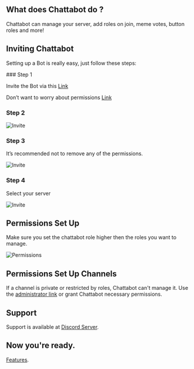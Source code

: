 
## What does Chattabot do ?

Chattabot can manage your server, add roles on join, meme votes, button roles and more!


## Inviting Chattabot

Setting up a Bot is really easy, just follow these steps:



<Steps>
### Step 1
 
Invite the Bot via this [Link](https://discord.com/oauth2/authorize?client_id=772746588434595860&permissions=277831085264&scope=bot+applications.commands)


Don’t want to worry about permissions [Link](https://discord.com/oauth2/authorize?client_id=772746588434595860&permissions=8&scope=bot+applications.commands)
 
### Step 2
 
![Invite](/permissionsstart.png)
### Step 3
<Callout type="warning" emoji="⚠️">
  It’s recommended not to remove any of the permissions.
</Callout>

![Invite](/permissionslink.png)


### Step 4
 
Select your server 

![Invite](/serverselect.png)


</Steps>


## Permissions Set Up

Make sure you set the chattabot role higher then the roles you want to manage.

![Permissions](/role.gif)

## Permissions Set Up Channels

If a channel is private or restricted by roles, Chattabot can't manage it. Use the [administrator link](https://discord.com/oauth2/authorize?client_id=772746588434595860&permissions=8&scope=bot+applications.commands) or grant Chattabot necessary permissions.
## Support

Support is available at [Discord Server](https://discord.gg/uNumk3KMXw).

## Now you're ready.
[Features](/advanced).


